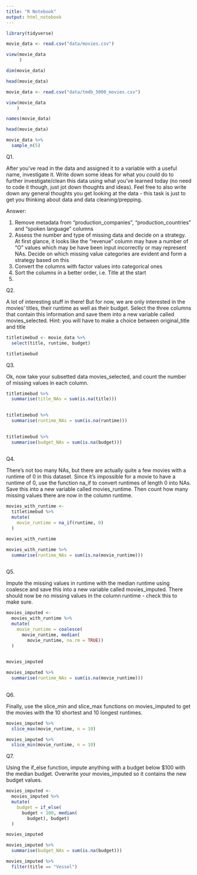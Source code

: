 ```yaml
---
title: "R Notebook"
output: html_notebook
---
```


```r
library(tidyverse)

movie_data <- read.csv("data/movies.csv")
```

```r
view(movie_data
     )
```

```r
dim(movie_data)
```
```r
head(movie_data)
```

```r
movie_data <- read.csv("data/tmdb_5000_movies.csv")
```

```r
view(movie_data
    )
```

```r
names(movie_data)
```

```r
head(movie_data)
```
```r
movie_data %>% 
  sample_n(5)
```


Q1. 

After you’ve read in the data and assigned it to a variable with a useful name, investigate it. Write down some ideas for what you could do to further investigate/clean this data using what you’ve learned today (no need to code it though, just jot down thoughts and ideas). Feel free to also write down any general thoughts you get looking at the data - this task is just to get you thinking about data and data cleaning/prepping.

Answer:

1. Remove metadata from "production_companies", "production_countries" and "spoken language" columns
2. Assess the number and type of missing data and decide on a strategy. At first glance, it looks like the "revenue" column may have a number of "O" values which may be have been input incorrectly or may represent NAs. Decide on which missing value categories are evident and form a strategy based on this
3. Convert the columns with factor values into categorical ones
4. Sort the columns in a better order, i.e. Title at the start
5. 

Q2.

A lot of interesting stuff in there! But for now, we are only interested in the movies’ titles, their runtime as well as their budget. Select the three columns that contain this information and save them into a new variable called movies_selected. Hint: you will have to make a choice between original_title and title

```r
titletimebud <- movie_data %>%
  select(title, runtime, budget)
```

```r
titletimebud
```

Q3.

Ok, now take your subsetted data movies_selected, and count the number of missing values in each column.

```r
titletimebud %>%
  summarise(title_NAs = sum(is.na(title)))
 
```

```r
titletimebud %>%
  summarise(runtime_NAs = sum(is.na(runtime)))
 
```

```r
titletimebud %>%
  summarise(budget_NAs = sum(is.na(budget)))
 
```

Q4.

There’s not too many NAs, but there are actually quite a few movies with a runtime of 0 in this dataset. Since it’s impossible for a movie to have a runtime of 0, use the function na_if to convert runtimes of length 0 into NAs. Save this into a new variable called movies_runtime. Then count how many missing values there are now in the column runtime.

```r
movies_with_runtime <- 
  titletimebud %>%
  mutate(
    movie_runtime = na_if(runtime, 0)
  )
```

```r
movies_with_runtime

```

```r
movies_with_runtime %>%
  summarise(runtime_NAs = sum(is.na(movie_runtime)))
 
```

Q5.

Impute the missing values in runtime with the median runtime using coalesce and save this into a new variable called movies_imputed. There should now be no missing values in the column runtime - check this to make sure.

```r
movies_imputed <-
  movies_with_runtime %>%
  mutate(
    movie_runtime = coalesce(
      movie_runtime, median(
        movie_runtime, na.rm = TRUE))
  )
  
```

```r
movies_imputed
```
```r
movies_imputed %>%
  summarise(runtime_NAs = sum(is.na(movie_runtime)))
 
```

Q6.

Finally, use the slice_min and slice_max functions on movies_imputed to get the movies with the 10 shortest and 10 longest runtimes.

```r
movies_imputed %>% 
  slice_max(movie_runtime, n = 10)
```

```r
movies_imputed %>% 
  slice_min(movie_runtime, n = 10)
```

Q7.

Using the if_else function, impute anything with a budget below $100 with the median budget. Overwrite your movies_imputed so it contains the new budget values.


```r
movies_imputed <-
  movies_imputed %>%
  mutate(
    budget = if_else(
      budget < 100, median(
        budget), budget)
  )
```

```r
movies_imputed

```

```r
movies_imputed %>% 
  summarise(budget_NAs = sum(is.na(budget)))
```

```r
movies_imputed %>% 
  filter(title == "Vessel")
```

